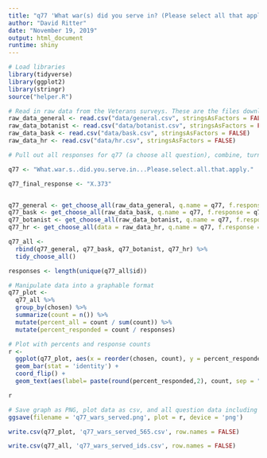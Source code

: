```yaml
---
title: "q77 'What war(s) did you serve in? (Please select all that apply)' (Veterans)"
author: "David Ritter"
date: "November 19, 2019"
output: html_document
runtime: shiny
---
```


```r
# Load libraries
library(tidyverse)
library(ggplot2)
library(stringr)
source("helper.R")
```

```r
# Read in raw data from the Veterans surveys. These are the files downloaded from survey monkey saved as a .csv
raw_data_general <- read.csv("data/general.csv", stringsAsFactors = FALSE)
raw_data_botanist <- read.csv("data/botanist.csv", stringsAsFactors = FALSE)
raw_data_bask <- read.csv("data/bask.csv", stringsAsFactors = FALSE)
raw_data_hr <- read.csv("data/hr.csv", stringsAsFactors = FALSE)
```

```r
# Pull out all responses for q77 (a choose all question), combine, turn into a tidy data format for further processing then determine 'question n'

q77 <- "What.war.s..did.you.serve.in...Please.select.all.that.apply."

q77_final_response <- "X.373"


q77_general <- get_choose_all(raw_data_general, q.name = q77, f.response = q77_final_response)
q77_bask <- get_choose_all(raw_data_bask, q.name = q77, f.response = q77_final_response)
q77_botanist <- get_choose_all(raw_data_botanist, q.name = q77, f.response = q77_final_response)
q77_hr <- get_choose_all(data = raw_data_hr, q.name = q77, f.response = q77_final_response)

q77_all <- 
  rbind(q77_general, q77_bask, q77_botanist, q77_hr) %>%
  tidy_choose_all()

responses <- length(unique(q77_all$id))
```

```r
# Manipulate data into a graphable format
q77_plot <-
  q77_all %>%
  group_by(chosen) %>%
  summarize(count = n()) %>%
  mutate(percent_all = count / sum(count)) %>%
  mutate(percent_responded = count / responses)
```

```r
# Plot with percents and response counts
r <- 
  ggplot(q77_plot, aes(x = reorder(chosen, count), y = percent_responded)) +
  geom_bar(stat = 'identity') +
  coord_flip() +
  geom_text(aes(label= paste(round(percent_responded,2), count, sep = "***")))

r
```

```r
# Save graph as PNG, plot data as csv, and all question data including response IDs as csv (save question n and N at end of plot file as "_x.x")
ggsave(filename = 'q77_wars_served.png', plot = r, device = 'png')

write.csv(q77_plot, 'q77_wars_served_565.csv', row.names = FALSE)

write.csv(q77_all, 'q77_wars_served_ids.csv', row.names = FALSE)
```
